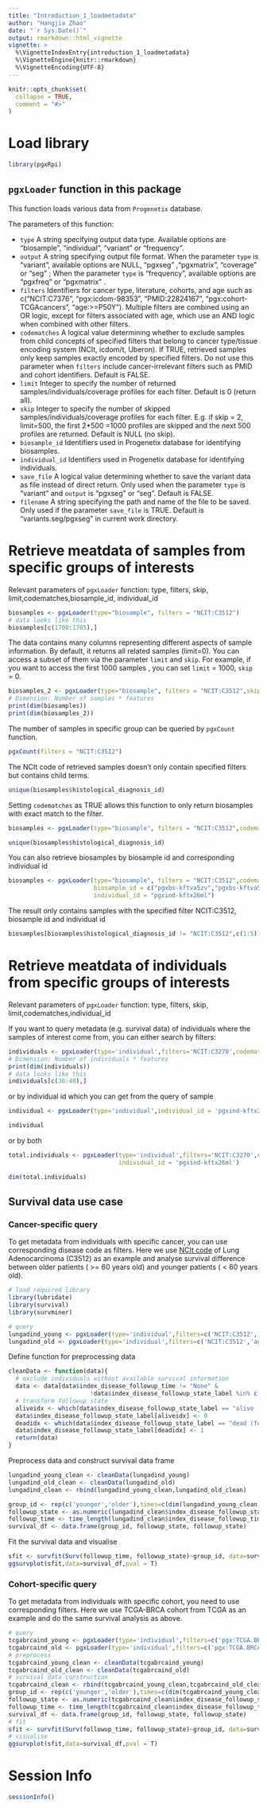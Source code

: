 ```yaml
---
title: "Introduction_1_loadmetadata"
author: "Hangjia Zhao"
date: "`r Sys.Date()`"
output: rmarkdown::html_vignette
vignette: >
  %\VignetteIndexEntry{introduction_1_loadmetadata}
  %\VignetteEngine{knitr::rmarkdown}
  %\VignetteEncoding{UTF-8}
---
```


```r
knitr::opts_chunk$set(
  collapse = TRUE,
  comment = "#>"
)
```

# Load library 

```r
library(pgxRpi)
```

## `pgxLoader` function in this package

This function loads various data from `Progenetix` database.  

The parameters of this function:

* `type` A string specifying output data type. Available options are "biosample", "individual",
"variant" or "frequency". 
* `output` A string specifying output file format. When the parameter `type` is "variant",
available options are NULL, "pgxseg" ,"pgxmatrix", "coverage" or "seg" ; When the parameter `type` is "frequency", available options are "pgxfreq" or "pgxmatrix" .
* `filters` Identifiers for cancer type, literature, cohorts, and age such as 
c("NCIT:C7376", "pgx:icdom-98353", "PMID<!-- -->:22824167", "pgx:cohort-TCGAcancers", "age:>=P50Y"). 
Multiple filters are combined using an OR logic, except for filters associated with age, 
which use an AND logic when combined with other filters. 
* `codematches` A logical value determining whether to exclude samples 
from child concepts of specified filters that belong to cancer type/tissue encoding system (NCIt, icdom/t, Uberon). 
If TRUE, retrieved samples only keep samples exactly encoded by specified filters. 
Do not use this parameter when `filters` include cancer-irrelevant filters such as PMID and cohort identifiers.
Default is FALSE.
* `limit` Integer to specify the number of returned samples/individuals/coverage profiles for each filter. 
Default is 0 (return all). 
* `skip` Integer to specify the number of skipped samples/individuals/coverage profiles for each filter. 
E.g. if skip = 2, limit=500, the first 2*500 =1000 profiles are skipped and the next 500 profiles are returned. 
Default is NULL (no skip). 
* `biosample_id` Identifiers used in Progenetix database for identifying biosamples. 
* `individual_id` Identifiers used in Progenetix database for identifying individuals. 
* `save_file` A logical value determining whether to save the variant data as file 
instead of direct return. Only used when the parameter `type` is "variant" and `output` is "pgxseg" or "seg". Default is FALSE.
* `filename` A string specifying the path and name of the file to be saved. 
Only used if the parameter `save_file` is TRUE. Default is "variants.seg/pgxseg" in current work directory.

# Retrieve meatdata of samples from specific groups of interests

Relevant parameters of `pgxLoader` function: type, filters, skip, limit,codematches,biosample_id, individual_id

```r
biosamples <- pgxLoader(type="biosample", filters = "NCIT:C3512")
# data looks like this
biosamples[c(1700:1705),]
```

The data contains many columns representing different aspects of sample information. 
By default, it returns all related samples (limit=0). You can access a subset of them 
via the parameter `limit` and `skip`. For example, if you want to access the first 1000 samples
, you can set `limit` = 1000, `skip` = 0. 

```r
biosamples_2 <- pgxLoader(type="biosample", filters = "NCIT:C3512",skip=0, limit = 1000)
# Dimension: Number of samples * features
print(dim(biosamples))
print(dim(biosamples_2))
```

The number of samples in specific group can be queried by  `pgxCount` function.

```r
pgxCount(filters = "NCIT:C3512")
```

The NCIt code of retrieved samples doesn't only contain specified filters but contains child terms. 

```r
unique(biosamples$histological_diagnosis_id)
```

Setting `codematches` as TRUE allows this function to only return biosamples with exact match to the filter.

```r
biosamples <- pgxLoader(type="biosample", filters = "NCIT:C3512",codematches = TRUE)

unique(biosamples$histological_diagnosis_id)
```

You can also retrieve biosamples by biosample id and corresponding individual id 

```r
biosamples <- pgxLoader(type="biosample", filters = "NCIT:C3512",codematches = TRUE,
                        biosample_id = c("pgxbs-kftva5zv","pgxbs-kftva5zw"),
                        individual_id = "pgxind-kftx26ml")
```

The result only contains samples with the specified filter NCIT:C3512, biosample id and individual id

```r
biosamples[biosamples$histological_diagnosis_id != "NCIT:C3512",c(1:5)]
```

# Retrieve meatdata of individuals from specific groups of interests 

Relevant parameters of `pgxLoader` function: type, filters, skip, limit,codematches,individual_id

If you want to query metadata (e.g. survival data) of individuals where the samples 
of interest come from, you can either search by filters:

```r
individuals <- pgxLoader(type='individual',filters='NCIT:C3270',codematches = T)
# Dimension: Number of individuals * features
print(dim(individuals))
# data looks like this
individuals[c(36:40),]
```
or by individual id which you can get from the query of sample

```r
individual <- pgxLoader(type='individual',individual_id = 'pgxind-kftx26ml')

individual
```

or by both

```r
total.individuals <- pgxLoader(type='individual',filters='NCIT:C3270',codematches=T,
                               individual_id = 'pgxind-kftx26ml')

dim(total.individuals)
```

## Survival data use case

### Cancer-specific query

To get metadata from individuals with specific cancer, you can use corresponding disease code as filters. 
Here we use [NCIt code](https://ncit.nci.nih.gov) of Lung Adenocarcinoma (C3512) as an example and 
analyse survival difference between older patients ( >= 60 years old) and younger patients ( < 60 years old).

```r
# load required library
library(lubridate)
library(survival)
library(survminer)

# query
lungadind_young <- pgxLoader(type='individual',filters=c('NCIT:C3512','age:<P60Y'),codematches = F)
lungadind_old <- pgxLoader(type='individual',filters=c('NCIT:C3512','age:>=P60Y'),codematches = F)
```

Define function for preprocessing data

```r
cleanData <- function(data){
  # exclude individuals without available survival information
  data <- data[data$index_disease_followup_time != "None" & 
                       !data$index_disease_followup_state_label %in% c("","no followup status"),]
  # transform followup state 
  aliveidx <- which(data$index_disease_followup_state_label == "alive (follow-up status)")
  data$index_disease_followup_state_label[aliveidx] <- 0 
  deadidx <- which(data$index_disease_followup_state_label == "dead (follow-up status)")
  data$index_disease_followup_state_label[deadidx] <- 1
  return(data)
}
```

Preprocess data and construct survival data frame

```r
lungadind_young_clean <- cleanData(lungadind_young)
lungadind_old_clean <- cleanData(lungadind_old)
lungadind_clean <- rbind(lungadind_young_clean,lungadind_old_clean)

group_id <- rep(c('younger','older'),times=c(dim(lungadind_young_clean)[1],dim(lungadind_old_clean)[1]))
followup_state <- as.numeric(lungadind_clean$index_disease_followup_state_label)
followup_time <- time_length(lungadind_clean$index_disease_followup_time,unit = 'days')
survival_df <- data.frame(group_id, followup_state, followup_state)
```

Fit the survival data and visualise

```r
sfit <- survfit(Surv(followup_time, followup_state)~group_id, data=survival_df)
ggsurvplot(sfit,data=survival_df,pval = T)
```

### Cohort-specific query

To get metadata from individuals with specific cohort, you need to use corresponding filters. 
Here we use TCGA-BRCA cohort from TCGA as an example and do the same survival analysis as above.

```r
# query
tcgabrcaind_young <- pgxLoader(type='individual',filters=c('pgx:TCGA.BRCA','age:<P60Y'))
tcgabrcaind_old <- pgxLoader(type='individual',filters=c('pgx:TCGA.BRCA','age:>=P60Y'))
# preprocess
tcgabrcaind_young_clean <- cleanData(tcgabrcaind_young)
tcgabrcaind_old_clean <- cleanData(tcgabrcaind_old)
# survival data construction
tcgabrcaind_clean <- rbind(tcgabrcaind_young_clean,tcgabrcaind_old_clean)
group_id <- rep(c('younger','older'),times=c(dim(tcgabrcaind_young_clean)[1],dim(tcgabrcaind_old_clean)[1]))
followup_state <- as.numeric(tcgabrcaind_clean$index_disease_followup_state_label)
followup_time <- time_length(tcgabrcaind_clean$index_disease_followup_time,unit = 'days')
survival_df <- data.frame(group_id, followup_state, followup_state)
# fit
sfit <- survfit(Surv(followup_time, followup_state)~group_id, data=survival_df)
# visualise
ggsurvplot(sfit,data=survival_df,pval = T)
```

# Session Info

```r
sessionInfo()
```


